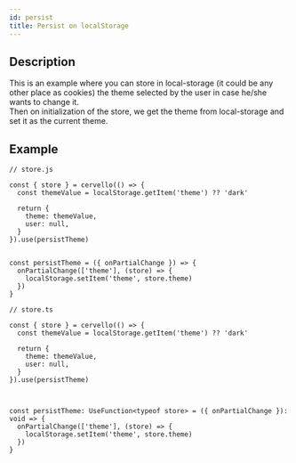 ```yaml
---
id: persist
title: Persist on localStorage
---
```



## Description
This is an example where you can store in local-storage (it could be any other place as cookies) the theme
selected by the user in case he/she wants to change it.<br/>
Then on initialization of the store, we get the theme from local-storage and set it as the current theme.



## Example
<Tabs groupId="code-language">
  <TabItem value="jsx" label="JavaScript">

    // store.js

    const { store } = cervello(() => {
      const themeValue = localStorage.getItem('theme') ?? 'dark'

      return {
        theme: themeValue,
        user: null,
      }
    }).use(persistTheme)

      
    const persistTheme = ({ onPartialChange }) => {
      onPartialChange(['theme'], (store) => {
        localStorage.setItem('theme', store.theme)
      })
    }

  </TabItem>
  <TabItem value="tsx" label="TypeScript">

    // store.ts

    const { store } = cervello(() => {
      const themeValue = localStorage.getItem('theme') ?? 'dark'

      return {
        theme: themeValue,
        user: null,
      }
    }).use(persistTheme)

      
    
    const persistTheme: UseFunction<typeof store> = ({ onPartialChange }): void => {
      onPartialChange(['theme'], (store) => {
        localStorage.setItem('theme', store.theme)
      })
    }

  </TabItem>
</Tabs>

